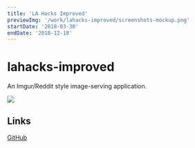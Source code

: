```yaml
---
title: 'LA Hacks Improved'
previewImg: '/work/lahacks-improved/screenshots-mockup.png'
startDate: '2018-03-30'
endDate: '2018-12-18'
---
```


# lahacks-improved

An Imgur/Reddit style image-serving application.

<img src={previewImg} />

## Links

[GitHub](https://github.com/DamSenViet/lahacks-improved)

